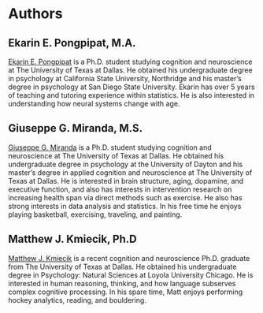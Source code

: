 # Authors {-}

## Ekarin E. Pongpipat, M.A. {-}

<a href="https://ekarinpongpipat.com/" target="_blank">Ekarin E. Pongpipat</a> is a Ph.D. student studying cognition and neuroscience at The University of Texas at Dallas. He obtained his undergraduate degree in psychology at California State University, Northridge and his master's degree in psychology at San Diego State University. Ekarin has over 5 years of teaching and tutoring experience within statistics. He is also interested in understanding how neural systems change with age.

## Giuseppe G. Miranda, M.S. {-}

<a href="https://giuseppegmiranda.com/" target="_blank">Giuseppe G. Miranda</a> is a Ph.D. student studying cognition and neuroscience at The University of Texas at Dallas. He obtained his undergraduate degree in psychology at the University of Dayton and his master's degree in applied cognition and neuroscience at The University of Texas at Dallas. He is interested in brain structure, aging, dopamine, and executive function, and also has interests in intervention research on increasing health span via direct methods such as exercise. He also has strong interests in data analysis and statistics. In his free time he enjoys playing basketball, exercising, traveling, and painting.

## Matthew J. Kmiecik, Ph.D {-}

<a href="https://mattkmiecik.com/" target="_blank">Matthew J. Kmiecik</a> is a recent cognition and neuroscience Ph.D. graduate from The University of Texas at Dallas. He obtained his undergraduate degree in Psychology: Natural Sciences at Loyola University Chicago. He is interested in human reasoning, thinking, and how language subserves complex cognitive processing. In his spare time, Matt enjoys performing hockey analytics, reading, and bouldering.